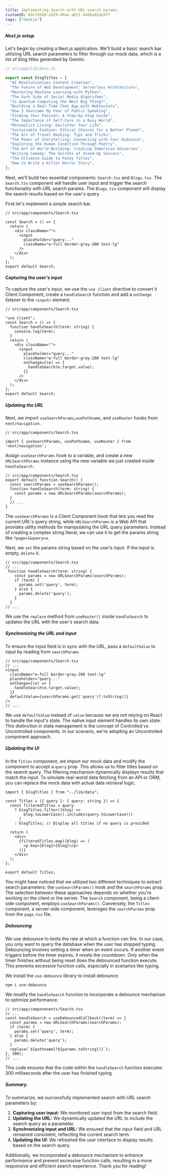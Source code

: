 ```yaml
---
title: Implementing Search with URL search params.
customID: 69cfd5d9-a529-49ae-a021-44dba82ab3ff
tags: ["nextjs"]
---
```


##### Next.js setup

Let's begin by creating a Next.js application. We'll build a basic search bar utilizing URL search parameters to filter through our mock data, which is a list of blog titles generated by Gemini.

```ts
// src/app/lib/data.ts

export const blogTitles = [
  "AI Revolutionizes Content Creation",
  "The Future of Web Development: Serverless Architecture",
  "Mastering Machine Learning with Python",
  "The Dark Side of Social Media Algorithms",
  "Is Quantum Computing the Next Big Thing?",
  "Building a Real-Time Chat App with WebSockets",
  "How I Overcame My Fear of Public Speaking",
  "Finding Your Passion: A Step-by-Step Guide",
  "The Importance of Self-Care in a Busy World",
  "Minimalist Living: Declutter Your Life",
  "Sustainable Fashion: Ethical Choices for a Better Planet",
  "The Art of Travel Hacking: Tips and Tricks",
  "The Power of Storytelling: Connecting with Your Audience",
  "Exploring the Human Condition Through Poetry",
  "The Art of World-Building: Creating Immersive Universes",
  "Writing Comedy: The Secrets of Stand-Up Success",
  "The Ultimate Guide to Punny Titles",
  "How to Write a Killer Horror Story",
];
```

Next, we'll build two essential components: `Search.tsx` and `Blogs.tsx`. The `Search.tsx` component will handle user input and trigger the search functionality with URL search params. The `Blogs.tsx` component will display the search results based on the user's query. 		

First let's implement a simple search bar.

```tsx
// src/app/components/Search.tsx

const Search = () => {
  return (
    <div className="">
      <input
        placeholder="query..."
        className="w-full border-gray-200 text-lg"
      />
    </div>
  );
};
export default Search;
```

#### Capturing the user's input

To capture the user's input, we use the `use client` directive to convert it Client Component, create a `handleSearch` function and add a `onChange` listener to the `<input>` element.

```tsx
// src/app/components/Search.tsx

"use client";
const Search = () => {
  function handleSearch(term: string) {
    console.log(term);
  }
  return (
    <div className="">
      <input
        placeholder="query..."
        className="w-full border-gray-200 text-lg"
        onChange={(e) => {
          handleSearch(e.target.value);
        }}
      />
    </div>
  );
};
export default Search;
```

##### Updating the URL

Next, we import `useSearchParams`,`usePathname`, and `useRouter` hooks from `next/navigation`.

```tsx
// src/app/components/Search.tsx

import { useSearchParams, usePathname, useRouter } from 'next/navigation';
```

Assign `useSearchParams` hook to a variable, and create a new `URLSearchParams` instance using the new variable we just created inside `handleSearch` .

```tsx
// src/app/components/Search.tsx
export default function Search() {
  const searchParams = useSearchParams();
  function handleSearch(term: string) {
  	const params = new URLSearchParams(searchParams);
  }
  // ...
}
```

The `useSearchParams` is a Client Component hook that lets you read the current URL's query string, while `URLSearchParams` is a Web API that provides utility methods for manipulating the URL query parameters. Instead of creating a complex string literal, we can use it to get the params string like `?page=1&query=a`.

Next, we `set` the params string based on the user’s input. If the input is empty, `delete` it.

```tsx
// src/app/components/Search.tsx
// ...
 function handleSearch(term: string) {
    const params = new URLSearchParams(searchParams);
    if (term) {
      params.set('query', term);
    } else {
      params.delete('query');
    }
  }
// ...
```

We use the `replace` method from `useRouter()` inside `handleSearch` to updates the URL with the user's search data. 

##### Synchronizing the URL and input

To ensure the input field is in sync with the URL, pass a `defaultValue` to input by reading from `searchParams`

```tsx
// src/app/components/Search.tsx
// ...
<input
  className="w-full border-gray-200 text-lg"
  placeholder="query..."
  onChange={(e) => {
    handleSearch(e.target.value);
  }}
  defaultValue={searchParams.get('query')?.toString()}
/>
// ...
```

We use `defaultValue` instead of `value` because we are not relying on React to handle the input's state. The native input element handles its own state. This distinction in state management is the concept of Controlled vs. Uncontrolled components. In our scenario, we're adopting an Uncontrolled component approach.

##### Updating the UI

In the `Titles` component, we import our mock data and modify the component to accept a `query` prop. This allows us to filter titles based on the search query. The filtering mechanism dynamically displays results that match the input. To simulate real-world data fetching from an API or ORM, you can replace the mock data with actual data retrieval logic.

```tsx
import { blogTitles } from "../lib/data";

const Titles = ({ query }: { query: string }) => {
  const filteredTitles = query
    ? blogTitles.filter((blog) =>
        blog.toLowerCase().includes(query.toLowerCase())
      )
    : blogTitles; // Display all titles if no query is provided

  return (
    <div>
      {filteredTitles.map((blog) => (
        <p key={blog}>{blog}</p>
      ))}
    </div>
  );
};

export default Titles;
```

You might have noticed that we utilized two different techniques to extract search parameters: the `useSearchParams()` hook and the `searchParams` prop. The selection between these approaches depends on whether you're working on the client or the server. The `Search` component, being a client-side component, employs `useSearchParams()`. Conversely, the `Titles` component, a server-side component, leverages the `searchParams` prop from the `page.tsx` file.

##### Debouncing

We use debounce to limits the rate at which a function can fire. In our case, you only want to query the database when the user has stopped typing. Debouncing involves setting a timer when an event occurs. If another event triggers before the timer expires, it resets the countdown. Only when the timer finishes without being reset does the debounced function execute. This prevents excessive function calls, especially in scenarios like typing.

We install the `use-debounce` library to install debounce.

```shell
npm i use-debounce
```

We modify the `handleSearch` function to incorporate a debounce mechanism to optimize performance.

```tsx
// src/app/componenents/Search.tsx
// ...
const handleSearch = useDebouncedCallback((term) => {
  const params = new URLSearchParams(searchParams);
  if (term) {
    params.set('query', term);
  } else {
    params.delete('query');
  }
  replace(`${pathname}?${params.toString()}`);
}, 300);
// ...
```

This code ensures that the code within the `handleSearch` function executes  300 milliseconds after the user has finished typing.

##### Summary.

To summarize, we successfully implemented search with URL search parameters by:

1. **Capturing user input:** We monitored user input from the search field.
2. **Updating the URL:** We dynamically updated the URL to include the search query as a parameter.
3. **Synchronizing input and URL:** We ensured that the input field and URL remained consistent, reflecting the current search term.
4. **Updating the UI:** We refreshed the user interface to display results based on the search query.

Additionally, we incorporated a debounce mechanism to enhance performance and prevent excessive function calls, resulting in a more responsive and efficient search experience. Thank you for reading!